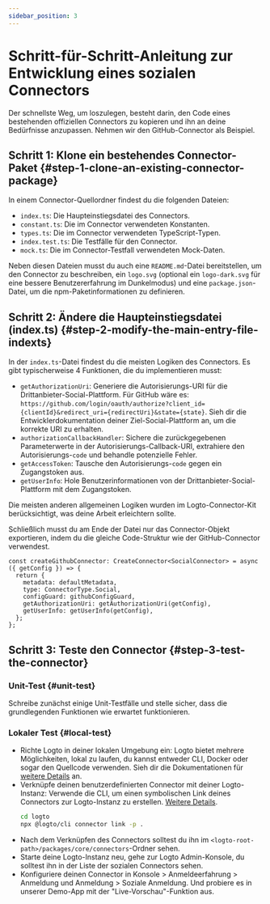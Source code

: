 ```yaml
---
sidebar_position: 3
---
```


# Schritt-für-Schritt-Anleitung zur Entwicklung eines sozialen Connectors

Der schnellste Weg, um loszulegen, besteht darin, den Code eines bestehenden offiziellen Connectors zu kopieren und ihn an deine Bedürfnisse anzupassen. Nehmen wir den GitHub-Connector als Beispiel.

## Schritt 1: Klone ein bestehendes Connector-Paket \{#step-1-clone-an-existing-connector-package}

In einem Connector-Quellordner findest du die folgenden Dateien:

- `index.ts`: Die Haupteinstiegsdatei des Connectors.
- `constant.ts`: Die im Connector verwendeten Konstanten.
- `types.ts`: Die im Connector verwendeten TypeScript-Typen.
- `index.test.ts`: Die Testfälle für den Connector.
- `mock.ts`: Die im Connector-Testfall verwendeten Mock-Daten.

Neben diesen Dateien musst du auch eine `README.md`-Datei bereitstellen, um den Connector zu beschreiben, ein `logo.svg` (optional ein `logo-dark.svg` für eine bessere Benutzererfahrung im Dunkelmodus) und eine `package.json`-Datei, um die npm-Paketinformationen zu definieren.

## Schritt 2: Ändere die Haupteinstiegsdatei (index.ts) \{#step-2-modify-the-main-entry-file-indexts}

In der `index.ts`-Datei findest du die meisten Logiken des Connectors. Es gibt typischerweise 4 Funktionen, die du implementieren musst:

- `getAuthorizationUri`: Generiere die Autorisierungs-URI für die Drittanbieter-Social-Plattform. Für GitHub wäre es: `https://github.com/login/oauth/authorize?client_id={clientId}&redirect_uri={redirectUri}&state={state}`. Sieh dir die Entwicklerdokumentation deiner Ziel-Social-Plattform an, um die korrekte URI zu erhalten.
- `authorizationCallbackHandler`: Sichere die zurückgegebenen Parameterwerte in der Autorisierungs-Callback-URI, extrahiere den Autorisierungs-`code` und behandle potenzielle Fehler.
- `getAccessToken`: Tausche den Autorisierungs-`code` gegen ein Zugangstoken aus.
- `getUserInfo`: Hole Benutzerinformationen von der Drittanbieter-Social-Plattform mit dem Zugangstoken.

Die meisten anderen allgemeinen Logiken wurden im Logto-Connector-Kit berücksichtigt, was deine Arbeit erleichtern sollte.

Schließlich musst du am Ende der Datei nur das Connector-Objekt exportieren, indem du die gleiche Code-Struktur wie der GitHub-Connector verwendest.

```tsx
const createGithubConnector: CreateConnector<SocialConnector> = async ({ getConfig }) => {
  return {
    metadata: defaultMetadata,
    type: ConnectorType.Social,
    configGuard: githubConfigGuard,
    getAuthorizationUri: getAuthorizationUri(getConfig),
    getUserInfo: getUserInfo(getConfig),
  };
};
```

## Schritt 3: Teste den Connector \{#step-3-test-the-connector}

### Unit-Test \{#unit-test}

Schreibe zunächst einige Unit-Testfälle und stelle sicher, dass die grundlegenden Funktionen wie erwartet funktionieren.

### Lokaler Test \{#local-test}

- Richte Logto in deiner lokalen Umgebung ein: Logto bietet mehrere Möglichkeiten, lokal zu laufen, du kannst entweder CLI, Docker oder sogar den Quellcode verwenden. Sieh dir die Dokumentationen für [weitere Details](/logto-oss/using-cli/install-logto/) an.
- Verknüpfe deinen benutzerdefinierten Connector mit deiner Logto-Instanz: Verwende die CLI, um einen symbolischen Link deines Connectors zur Logto-Instanz zu erstellen. [Weitere Details](/logto-oss/using-cli/manage-connectors/#link-local-connectors).
  ```bash
  cd logto
  npx @logto/cli connector link -p .
  ```
- Nach dem Verknüpfen des Connectors solltest du ihn im `<logto-root-path>/packages/core/connectors`-Ordner sehen.
- Starte deine Logto-Instanz neu, gehe zur Logto Admin-Konsole, du solltest ihn in der Liste der sozialen Connectors sehen.
- Konfiguriere deinen Connector in <CloudLink to="/sign-in-experience/sign-up-and-sign-in">Konsole > Anmeldeerfahrung > Anmeldung und Anmeldung</CloudLink> > Soziale Anmeldung. Und probiere es in unserer Demo-App mit der "Live-Vorschau"-Funktion aus.
